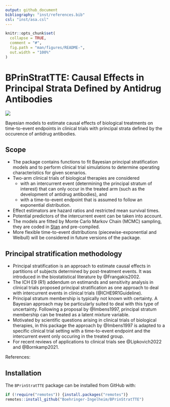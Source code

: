 ```yaml
---
output: github_document
bibliography: "inst/references.bib"
csl: "inst/asa.csl"
---
```


<!-- README.md is generated from README.Rmd. Please edit that file -->

```r
knitr::opts_chunk$set(
  collapse = TRUE,
  comment = "#",
  fig.path = "man/figures/README-",
  out.width = "100%"
)
```

# BPrinStratTTE: Causal Effects in Principal Strata Defined by Antidrug Antibodies

<!-- badges: start -->
[![](https://img.shields.io/badge/lifecycle-experimental-orange.svg)](https://lifecycle.r-lib.org/articles/stages.html#experimental)
<!-- badges: end -->

Bayesian models to estimate causal effects of biological treatments on time-to-event endpoints in clinical trials with principal strata defined by the occurence of antidrug antibodies.

## Scope

- The package contains functions to fit Bayesian principal stratification models and to perform clinical trial simulations to determine operating characteristics for given scenarios.
- Two-arm clinical trials of biological therapies are considered 
  - with an intercurrent event (determining the principal stratum of interest) that can only occur in the treated arm (such as the development of antidrug antibodies), and
  - with a time-to-event endpoint that is assumed to follow an exponential distribution.
- Effect estimators are hazard ratios and restricted mean survival times.
- Potential predictors of the intercurrent event can be taken into account.
- The models are fitted by Monte Carlo Markov Chain (MCMC) sampling, they are coded in [Stan](https://mc-stan.org/) and pre-compiled.
- More flexible time-to-event distributions (piecewise-exponential and Weibull) will be considered in future versions of the package.



## Principal stratification methodology

- Principal stratification is an approach to estimate causal effects in partitions of subjects determined by post-treatment events. It was introduced in the biostatistical literature by @Frangakis2002.
- The ICH E9 (R1) addendum on estimands and sensitivity analysis in clinical trials proposed principal stratification as one approach to deal with intercurrent events in clinical trials (@ICHE9R1Guideline).
- Principal stratum membership is typically not known with certainty. A Bayesian approach may be particularly suited to deal with this type of uncertainty. Following a proposal by @Imbens1997, principal stratum membership can be treated as a latent mixture variable. 
- Motivated by scientific questions arising in clinical trials of biological therapies, in this package the approach by @Imbens1997 is adapted to a specific clinical trial setting with a time-to-event endpoint and the intercurrent event only occuring in the treated group. 
- For recent reviews of applications to clinical trials see @Lipkovich2022 and @Bornkamp2021. 

<!-- <font size="3"> -->
References: <br>
<div id="refs"></div>
<!-- </font> -->


## Installation

The `BPrinStratTTE` package can be installed from GitHub with: 

```r
if (!require("remotes")) {install.packages("remotes")}
remotes::install_github("Boehringer-Ingelheim/BPrinStratTTE")
```



